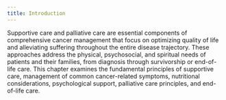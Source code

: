 ```yaml
---
title: Introduction
---
```


Supportive care and palliative care are essential components of comprehensive cancer management that focus on optimizing quality of life and alleviating suffering throughout the entire disease trajectory. These approaches address the physical, psychosocial, and spiritual needs of patients and their families, from diagnosis through survivorship or end-of-life care. This chapter examines the fundamental principles of supportive care, management of common cancer-related symptoms, nutritional considerations, psychological support, palliative care principles, and end-of-life care.
